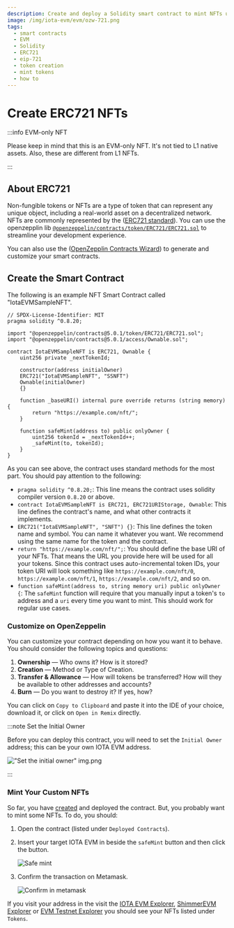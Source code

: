 ```yaml
---
description: Create and deploy a Solidity smart contract to mint NFTs using the ERC721 standard.
image: /img/iota-evm/evm/ozw-721.png
tags:
  - smart contracts
  - EVM
  - Solidity
  - ERC721
  - eip-721
  - token creation
  - mint tokens
  - how to
---
```


# Create ERC721 NFTs

:::info EVM-only NFT

Please keep in mind that this is an EVM-only NFT. It's not tied to L1 native assets. Also, these are different from L1
NFTs.

:::

<PriorKnowledge />

## About ERC721

Non-fungible tokens or NFTs are a type of token that can represent any unique object, including a real-world asset on a
decentralized network. NFTs are commonly represented by the ([ERC721 standard](https://eips.ethereum.org/EIPS/eip-721)).
You can use the
openzepplin
lib [`@openzeppelin/contracts/token/ERC721/ERC721.sol`](https://github.com/OpenZeppelin/openzeppelin-contracts/blob/master/contracts/token/ERC721/ERC721.sol)
to streamline your development experience.

You can also use the ([OpenZepplin Contracts Wizard](https://wizard.openzeppelin.com/#erc721)) to generate and customize
your smart contracts.

<RemixIDE />

## Create the Smart Contract

The following is an example NFT Smart Contract called "IotaEVMSampleNFT".

```solidity
// SPDX-License-Identifier: MIT
pragma solidity ^0.8.20;

import "@openzeppelin/contracts@5.0.1/token/ERC721/ERC721.sol";
import "@openzeppelin/contracts@5.0.1/access/Ownable.sol";

contract IotaEVMSampleNFT is ERC721, Ownable {
    uint256 private _nextTokenId;

    constructor(address initialOwner)
    ERC721("IotaEVMSampleNFT", "SSNFT")
    Ownable(initialOwner)
    {}

    function _baseURI() internal pure override returns (string memory) {
        return "https://example.com/nft/";
    }

    function safeMint(address to) public onlyOwner {
        uint256 tokenId = _nextTokenId++;
        _safeMint(to, tokenId);
    }
}
```

As you can see above, the contract uses standard methods for the most part. You should pay attention to the following:

- `pragma solidity ^0.8.20;`: This line means the contract uses solidity compiler version `0.8.20` or above.
- `contract IotaEVMSampleNFT is ERC721, ERC721URIStorage, Ownable`: This line defines the contract's name, and what
  other contracts it implements.
- `ERC721("IotaEVMSampleNFT", "SNFT") {}`: This line defines the token name and symbol. You can name it
  whatever you want. We recommend using the same name for the token and the contract.
- `return "https://example.com/nft/";`: You should define the base URI of your NFTs. That means the URL you provide here
  will be used for all your tokens. Since this contract uses auto-incremental token IDs, your token URI will look
  something like `https://example.com/nft/0`, `https://example.com/nft/1`, `https://example.com/nft/2`, and so on.
- `function safeMint(address to, string memory uri) public onlyOwner {`: The `safeMint` function will
  require that you manually input a token's `to` address and a `uri` every time you want to mint. This should work for
  regular use cases.

### Customize on OpenZeppelin

You can customize your contract depending on how you want it to behave. You should consider the following topics
and questions:

1. **Ownership** — Who owns it? How is it stored?
2. **Creation** — Method or Type of Creation.
3. **Transfer & Allowance** — How will tokens be transferred? How will they be available to other addresses and
   accounts?
4. **Burn** — Do you want to destroy it? If yes, how?

You can click on `Copy to Clipboard` and paste it into the IDE of your choice, download it, or click on `Open in Remix`
directly.


:::note Set the Initial Owner

Before you can deploy this contract, you will need to set the `Initial Owner` address; this can be your own IOTA EVM address.

!["Set the initial owner" img.png](/img/iota-evm/evm/how-tos/ERC721/set-initial-owner.png)

:::

<DeployAdmonition/>

### Mint Your Custom NFTs

So far, you have [created](#create-the-smart-contract) and deployed the contract. But, you probably want to mint some NFTs.
To do, you should:

1. Open the contract (listed under `Deployed Contracts`).
2. Insert your target IOTA EVM in beside the `safeMint` button and then click the button.
  
    ![Safe mint](/img/iota-evm/evm/how-tos/ERC721/safe-mint.png)

3. Confirm the transaction on Metamask.

   ![Confirm in metamask](/img/iota-evm/evm/how-tos/ERC721/confirm-in-metamask.png)

If you visit your address in the visit the [IOTA EVM Explorer](https://explorer.evm.iota.org),
[ShimmerEVM Explorer](https://explorer.evm.testnet.shimmer.network/) or  [EVM Testnet Explorer](https://explorer.evm.testnet.shimmer.network/)
you should see your NFTs listed under `Tokens`.

